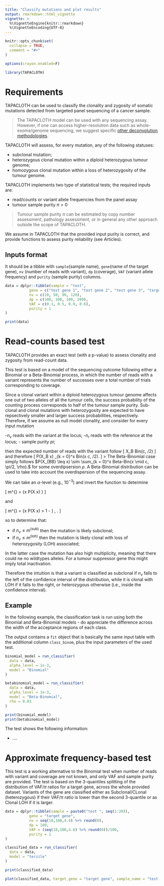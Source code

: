 ```yaml
---
title: "Classify mutations and plot results"
output: rmarkdown::html_vignette
vignette: >
  %\VignetteEngine{knitr::rmarkdown}
  %\VignetteEncoding{UTF-8}
---
```


```r
knitr::opts_chunk$set(
  collapse = TRUE,
  comment = "#>"
)

options(crayon.enabled=F)
```

```r
library(TAPACLOTH)
```

# Requirements

TAPACLOTH can be used to classify the clonality and zygosity of somatic mutations detected from targeted panel sequencing of a cancer sample. 

> The TAPACLOTH model can be used with any sequencing assay. However, if one can access  higher-resolution data such as whole-exome/genome sequencing, we suggest specific [other deconvolution methodologies](https://caravagnalab.github.io/mobster). 

TAPACLOTH will assess, for every mutation, any of the following statuses:

- subclonal mutation;
- heterozygous clonal mutation within a diploid heterozygous tumour genome;
- homozygous clonal mutation within a loss of heterozygosity of the tumour genome.

TAPACLOTH implements two type of statistical tests; the required inputs are:

- read/counts or variant allele frequencies from the panel assay 
- tumour sample purity $\pi > 0$

> Tumour sample purity $\pi$ can be estimated by copy number assessment, pathology assessment, or  in general any other approach outside the scope of TAPACLOTH.

We assume in TAPACLOTH that the provided input purity is correct, and provide functions to assess purity reliability (see Articles). 


##  Inputs format

It should be a tibble with `sample`(sample name), `gene`(name of the target gene), `nv` (number of reads
with variant), `dp` (coverage), `VAF` (variant allele frequency) and `purity`
(sample purity) columns. 

```r
data = dplyr::tibble(sample = "test",
           gene = c("test gene 1", "test gene 2", "test gene 3", "target gene"),
           nv = c(10, 50, 90, 120),
           dp = c(100, 100, 100, 200),
           VAF = c(0.1, 0.5, 0.9, 0.6),
           purity = 1
)

print(data)
```

# Read-counts based test

TAPACLOTH provides an exact test (with a p-value) to assess clonality and zygosity from read-count data.

This test is based on a model of the sequencing outcome following either a Binomial or a Beta-Binomial process, in which the number of reads with a variant represents the number of successes over a total number of trials corresponding to coverage. 

Since a clonal variant within a diploid heterozygous tumour genome affects one out of two alleles of all the tumour cells, the success probability of the 
counting process corresponds to half of the tumour sample purity. Sub-clonal and clonal mutations with heterozygosity are expected to have repsectively smaller and larger success probabilities, respectively. Therefore, if we assume as null model clonality, and consider for every input mutation

-$n_v$ reads with the variant   at the locus;
-$n_r$ reads with the reference   at the locus;
- sample purity $pi$;

then the expected number of reads with the variant follow
\[
X_B \sim Bin(\cdot \mid c, \pi/2)
\] 
and therefore
\[
P(X_B \leq x) \sim \sum_{k = 0}^x Bin(x \mid c, \pi/2).
\] 
> The Beta-Binomial case simply follows $P(X_{BB} \leq x) \sim \sum_{k = 0}^x Beta-Bin(x \mid c, \pi/2, \rho).
$ for some overdipsersion $\rho$. A Beta-Binomial distribution can be used to take into account the overdispersion of the sequencing assay. 


We can take an $\alpha$-level (e.g., $10^{-3}$) and invert the function to determine 

\[
m^{\text{(sub)}} = \inf\{x \mid P(X \leq x) \leq \alpha}
\]

and

\[
m^{\text{(loh)}} = \ing\{x \mid P(X \leq x) > 1 - \alpha} \, .
\]

so to determine that:

- if $n_v \leq m^{\text{(sub)}}$ then the mutation is likely subclonal;
- if $n_v \leq m^{\text{(loh)}}$ then the mutation is likely clonal with loss of heterozygosity (LOH) associated;

In the latter case the mutation has also high multiplicity, meaning that there could ne no wildtypes alleles. For a tumour suppressor gene this might imply total inactivation.

Therefore the intuition is that a variant is
classified as subclonal if $n_v$  falls to the left of the confidence interval of the distribution, while it is clonal with LOH if it falls
to the right, or heterozygous otherwise (i.e., inside the confidence interval).

## Example 

In the following example, the classification task is run using both the Binomial and Beta-Binomial models - do appreciate the difference across the width of the acceptance regions of each class. 

The output contains a `fit` object that is basically the same input table with the additional column `class_binom`, plus the input parameters 
of the used test. 

```r
binomial_model = run_classifier(
  data = data,
  alpha_level = 1e-3,
  model = "Binomial"
)

betabinomial_model = run_classifier(
  data = data,
  alpha_level = 1e-3,
  model = "Beta-Binomial",
  rho = 0.01
)

print(binomial_model)
print(betabinomial_model)
```
The test shows the following information:

- ....

# Approximate frequency-based test

This test is a working alternative to the Binomial test when number of reads with
variant and coverage are not known, and only VAF and sample purity are provided. 
The test is based on the 3-quantiles splitting of the distribution of VAF/$\pi$
ratios for a target gene, across the whole provided dataset. Variants of the gene
are classified either as Subclonal/CLonal (heterozygous) if their VAF/$\pi$ ratio
is lower than the second 3-quantile or as Clonal LOH if it is larger.

```r
data = dplyr::tibble(sample = paste0("test ", seq(1:20)),
           gene = "target gene",
           nv = seq(10,100,4.6) %>% round(0),
           dp = 100,
           VAF = (seq(10,100,4.6) %>% round(0))/100,
           purity = 1
)
```

```r
classified_data = run_classifier(
  data = data,
  model = "terzile"
)

print(classified_data)
```

```r
plot(classified_data, target_gene = "target gene", sample_name = "test 1")
```
